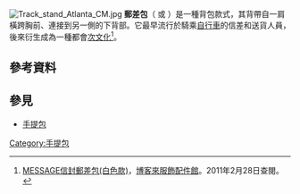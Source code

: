[[Image:Track_stand_Atlanta_CM.jpg|thumb]]
'''郵差包'''（{{lang-en|messenger bag}} 或 {{lang|en|courier bag}}）是一種背包款式，其背帶自一肩橫跨胸前、連接到另一側的下背部。它最早流行於騎乘[[自行車|自行車]]的信差和送貨人員，後來衍生成為一種都會[[次文化|次文化]]<ref>[http://www.books.com.tw/exep/prod/newprod_file.php?item=N000064144 MESSAGE信封郵差包(白色款)]{{dead link|date=2018年4月 |bot=InternetArchiveBot |fix-attempted=yes }}，[[博客來|博客來服飾配件館]]。2011年2月28日查閱。</ref>。

== 參考資料 ==
{{reflist}}

== 參見 ==
* [[手提包|手提包]]

{{袋子}}
[[Category:手提包|Category:手提包]]